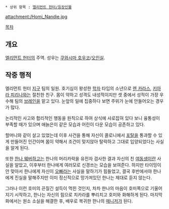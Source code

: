  * 상위 항목 : [[엘리먼트 헌터/등장인물]]

attachment:/Homi_Nandie.jpg

[[목차]]

== 개요 ==
[[엘리먼트 헌터]]의 주역. 성우는 [[쿠와시마 호우코]]/[[오인실]].

== 작중 행적 ==
엘리먼트 헌터 [[지구]] 팀의 일원. 호기심이 왕성한 [[학자]] 타입의 소년으로 [[렌 카라스]], [[키아라 피리나]]와는 절친한 친구. 몸이 약하고 성격도 내성적이지만 셋 중에서 성적이 가장 우수해 팀의 [[브레인]]을 맡고 있다. 눈앞의 일에 집중하다 보면 주위가 눈에 안들어오는 경우가 많다.

논리적인 사고와 합리적인 행동을 원칙으로 하여 상식에 사로잡혀 있다 보니 융통성이 부족할 때가 있으며 애늙은이 같은 모습과 어린이 다운 모습이 공존하고 있다.

할머니와 같이 살고 있었는데 이후 사건을 통해 자신이 콜로니에서 [[포탈]]을 통과할 수 있게 만들어진 인간이며 몸이 약해서 조건이 맞지않아 탈락하고 그대로 입양되었다는 사실을 알게 된다. 

또한 [[한나 웨버]]하고는 한나의 머리카락을 유전자 검사한 결과 자신의 친 [[여동생]]이란 사실을 알았고, 이후부터 한나에게 여러모로 신경쓰는 모습을 보여준다. 하지만 타이밍이 안 맞아서 한나에게 자신이 [[오빠]]라는 사실을 말하기가 힘들었고, 결국 후반에서야 한나에게 진실을 말해주지만 이미 정신적으로 망가져있던 한나는 제대로 듣지 않는다.

그러나 이런 호미의 끈질긴 설득이 먹힌 것인지, 차차 한나의 마음이 호미쪽으로 기울어지기 시작하고, 한나는 자신의 힘으로 치카라를 뿌리치고 호미와 화해하게 된다. 마지막화에서는 원소 소실을 해결한 후, 배우로 복귀한 한나의 [[매니저]]가 된다.
